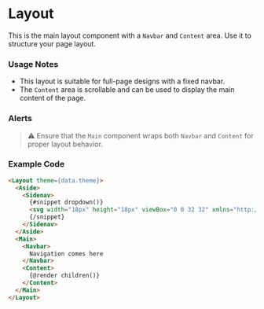 

<Meta of={LayoutStories} />

# Layout

This is the main layout component with a ```Navbar``` and ```Content``` area. Use it to structure your page layout.

### Usage Notes
- This layout is suitable for full-page designs with a fixed navbar.
- The ```Content``` area is scrollable and can be used to display the main content of the page.

### Alerts
> ⚠️ Ensure that the ```Main``` component wraps both ```Navbar``` and ```Content``` for proper layout behavior.

### Example Code
```html
<Layout theme={data.theme}>
  <Aside>
    <Sidenav>
      {#snippet dropdown()}
      <svg width="18px" height="18px" viewBox="0 0 32 32" xmlns="http://www.w3.org/2000/svg" fill="none"><g id="SVGRepo_bgCarrier" stroke-width="0"></g><g id="SVGRepo_tracerCarrier" stroke-linecap="round" stroke-linejoin="round"></g><g id="SVGRepo_iconCarrier"> <path stroke="#8a8a93" stroke-linejoin="round" stroke-width="2" d="M13.905 3.379A.5.5 0 0114.39 3h3.22a.5.5 0 01.485.379l.689 2.757a.515.515 0 00.341.362c.383.126.755.274 1.115.443a.515.515 0 00.449-.003l2.767-1.383a.5.5 0 01.577.093l2.319 2.319a.5.5 0 01.093.577l-1.383 2.767a.515.515 0 00-.003.449c.127.271.243.549.346.833.053.148.17.265.319.315l2.934.978a.5.5 0 01.342.474v3.28a.5.5 0 01-.342.474l-2.934.978a.515.515 0 00-.32.315 9.937 9.937 0 01-.345.833.515.515 0 00.003.449l1.383 2.767a.5.5 0 01-.093.577l-2.319 2.319a.5.5 0 01-.577.093l-2.767-1.383a.515.515 0 00-.449-.003c-.271.127-.549.243-.833.346a.515.515 0 00-.315.319l-.978 2.934a.5.5 0 01-.474.342h-3.28a.5.5 0 01-.474-.342l-.978-2.934a.515.515 0 00-.315-.32 9.95 9.95 0 01-1.101-.475.515.515 0 00-.498.014l-2.437 1.463a.5.5 0 01-.611-.075l-2.277-2.277a.5.5 0 01-.075-.61l1.463-2.438a.515.515 0 00.014-.498 9.938 9.938 0 01-.573-1.383.515.515 0 00-.362-.341l-2.757-.69A.5.5 0 013 17.61v-3.22a.5.5 0 01.379-.485l2.757-.689a.515.515 0 00.362-.341c.157-.478.35-.94.573-1.383a.515.515 0 00-.014-.498L5.594 8.557a.5.5 0 01.075-.611l2.277-2.277a.5.5 0 01.61-.075l2.438 1.463c.152.091.34.094.498.014a9.938 9.938 0 011.382-.573.515.515 0 00.342-.362l.69-2.757z"></path> <circle cx="16" cy="16" r="5" stroke="#8a8a93" stroke-linecap="round" stroke-linejoin="round" stroke-width="2"></circle> </g></svg>
      {/snippet}
    </Sidenav>
  </Aside>
  <Main>
    <Navbar>
      Navigation comes here
    </Navbar>
    <Content>
      {@render children()}
    </Content>
  </Main>
</Layout>
```

<Canvas of={LayoutStories.Example} />